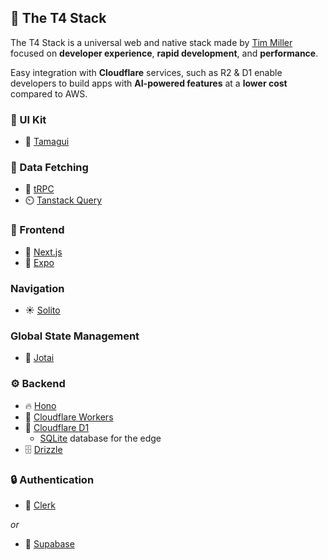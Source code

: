 ## 🍔 The T4 Stack

The T4 Stack is a universal web and native stack made by [Tim Miller](https://twitter.com/ogtimothymiller) focused on **developer experience**, **rapid development**, and **performance**.

Easy integration with **Cloudflare** services, such as R2 & D1 enable developers to build apps with **AI-powered features** at a **lower cost** compared to AWS.

### 📐 UI Kit

- 🎨 [Tamagui](https://tamagui.dev)

### 📡 Data Fetching

- 🔄 [tRPC](https://trpc.io)
- ⏲️ [Tanstack Query](https://tanstack.com/query/latest)

### 🔮 Frontend

- 🔗 [Next.js](https://nextjs.org)
- 📱 [Expo](https://expo.io)

### Navigation

- ☀️ [Solito](https://solito.dev)

### Global State Management

- 🧩 [Jotai](https://jotai.org)

### ⚙️ Backend

- 🔥 [Hono](https://hono.dev)
- 💚 [Cloudflare Workers](https://workers.cloudflare.com)
- 📁 [Cloudflare D1](http://d1.cloudflare.com)
  - [SQLite](<(https://sqlite.org)>) database for the edge
- 🗄️ [Drizzle](https://drizzle.dev)

### 🔒 Authentication

- 🔑 [Clerk](https://clerk.dev)

_or_

- 🔑 [Supabase](https://supabase.io)
